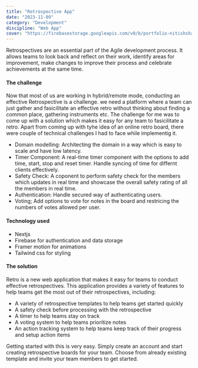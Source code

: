 ```yaml
---
title: "Retrospective App"
date: "2023-11-09"
category: "Development"
discipline: "Web App"
cover: "https://firebasestorage.googleapis.com/v0/b/portfolio-nitishsharma.appspot.com/o/designing%2FRetro%20app.jpeg?alt=media&token=76554d86-b643-43e1-9918-c5b93c858b37"
---
```


Retrospectives are an essential part of the Agile development process. It allows teams to look back and reflect on their work, identify areas for improvement, make changes to improve their process and celebrate achievements at the same time.

#### The challenge
Now that most of us are working in hybrid/remote mode, conducting an effective Retrospective is a challenge. we need a platform where a team can just gather and fasicilitate an effective retro without thinking about finding a common place, gathering instruments etc. 
The challenge for me was to come up with a solution which makes it easy for any team to fasicilitate a retro. 
Apart from coming up with tyhe idea of an online retro board, there were couple of technical challenges I had to face while implementig it.
- Domain modelling: Architecting the domain in a way which is easy to scale and have low latency.
- Timer Component: A real-time timer component with the options to add time, start, stop and reset timer. Handle syncing of time for differnt clients effectively. 
- Safety Check: A coponent to perform safety check for the members which updates in real time and showcase the overall safety rating of all the members in real time.
- Authentication: Handle secured way of authenticating users.
- Voting; Add options to vote for notes in the board and restricing the numbers of votes allowed per user.

#### Technology used
- Nextjs
- Firebase for authentication and data storage
- Framer motion for animations
- Tailwind css for styling

#### The solution
Retro is a new web application that makes it easy for teams to conduct effective retrospectives. This application provides a variety of features to help teams get the most out of their retrospectives, including:
- A variety of retrospective templates to help teams get started quickly
- A safety check before processing with the retrospective
- A timer to help teams stay on track
- A voting system to help teams prioritize notes
- An action tracking system to help teams keep track of their progress and setup action items 

Getting started with this is very easy. Simply create an account and start creating retrospective boards for your team. Choose from already existing template and invite your team members to get started.

